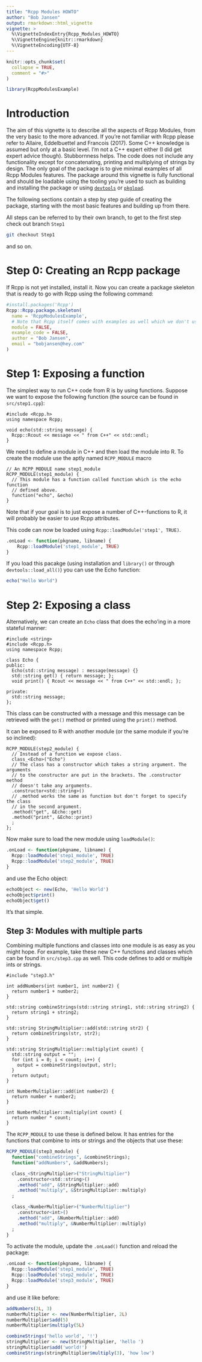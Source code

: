 ```yaml
---
title: "Rcpp Modules HOWTO"
author: "Bob Jansen"
output: rmarkdown::html_vignette
vignette: >
  %\VignetteIndexEntry{Rcpp_Modules_HOWTO}
  %\VignetteEngine{knitr::rmarkdown}
  %\VignetteEncoding{UTF-8}
---
```


```r
knitr::opts_chunk$set(
  collapse = TRUE,
  comment = "#>"
)
```

```r
library(RcppModulesExample)
```

# Introduction

The aim of this vignette is to describe all the aspects of Rcpp Modules, from
the very basic to the more advanced. If you're not familiar with Rcpp please
refer to Allaire, Eddelbuettel and Francois (2017). Some C++ knowledge is
assumed but only at a basic level. I'm not a C++ expert either (I did get
expert advice though). Stubbornness helps. The code does not include any
functionality except for concatenating, printing and multiplying of strings by
design. The only goal of the package is to give minimal examples of all Rcpp
Modules features. The package around this vignette is fully functional and
should be loadable using the tooling you're used to such as building and
installing the package or using
[`devtools`](https://cran.r-project.org/web/packages/devtools/) or
[`pkgload`](https://cran.r-project.org/web/packages/pkgload/).

The following sections contain a step by step guide of creating the package,
starting with the most basic features and building up from there.

All steps can be referred to by their own branch, to get to the first step
check out branch `Step1`
```bash
git checkout Step1
```
and so on.

# Step 0: Creating an Rcpp package

If Rcpp is not yet installed, install it. Now you can create a package skeleton
that is ready to go with Rcpp using the following command:

```r
#install.packages('Rcpp')
Rcpp::Rcpp.package.skeleton(
  name = 'RcppModulesExample',
  # Note that Rcpp itself comes with examples as well which we don't use.
  module = FALSE,
  example_code = FALSE,
  author = "Bob Jansen",
  email = "bobjansen@hey.com"
)
```

# Step 1: Exposing a function

The simplest way to run C++ code from R is by using functions. Suppose we want
to expose the following function (the source can be found in `src/step1.cpp`):

```Rcpp
#include <Rcpp.h>
using namespace Rcpp;

void echo(std::string message) {
  Rcpp::Rcout << message << " from C++" << std::endl;
}
```
We need to define a module in C++ and then load the module into R. To create
the module use the aptly named `RCPP_MODULE` macro
```Rcpp
// An RCPP_MODULE name step1_module
RCPP_MODULE(step1_module) {
  // This module has a function called function which is the echo function
  // defined above.
  function("echo", &echo)
}
```

Note that if your goal is to just expose a number of C++-functions to R, it
will probably be easier to use Rcpp attributes.

This code can now be loaded using `Rcpp::loadModule('step1', TRUE)`.
```r
.onLoad <- function(pkgname, libname) {
    Rcpp::loadModule('step1_module', TRUE)
}
```
If you load this pacakge (using installation and `library()` or through
`devtools::load_all()`) you can use the Echo function:
```r
echo("Hello World")
```

# Step 2: Exposing a class

Alternatively, we can create an `Echo` class that does the echo'ing in a more
stateful manner:
```Rcpp
#include <string>
#include <Rcpp.h>
using namespace Rcpp;

class Echo {
public:
  Echo(std::string message) : message(message) {}
  std::string get() { return message; };
  void print() { Rcout << message << " from C++" << std::endl; };

private:
  std::string message;
};
```
This class can be constructed with a message and this message can be retrieved
with the `get()` method or printed using the `print()` method.

It can be exposed to R with another module (or the same module if you're so
inclined):
```Rcpp
RCPP_MODULE(step2_module) {
  // Instead of a function we expose class.
  class_<Echo>("Echo")
  // The class has a constructor which takes a string argument. The arguments
  // to the constructor are put in the brackets. The .constructor method
  // doesn't take any arguments.
  .constructor<std::string>()
  // .method works the same as function but don't forget to specify the class
  // in the second argument.
  .method("get", &Echo::get)
  .method("print", &Echo::print)
  ;
};
```

Now make sure to load the new module using `loadModule()`:
```r
.onLoad <- function(pkgname, libname) {
  Rcpp::loadModule('step1_module', TRUE)
  Rcpp::loadModule('step2_module', TRUE)
}
```
and use the Echo object:
```r
echoObject <- new(Echo, 'Hello World')
echoObject$print()
echoObject$get()
```
It's that simple.

## Step 3: Modules with multiple parts

Combining multiple functions and classes into one module is as easy as you might
hope. For example, take these new C++ functions and classes which can be found
in `src/step3.cpp` as well. This code defines to add or multiple ints or
strings.

```Rcpp
#include "step3.h"

int addNumbers(int number1, int number2) {
  return number1 + number2;
}

std::string combineStrings(std::string string1, std::string string2) {
  return string1 + string2;
}

std::string StringMultiplier::add(std::string str2) {
  return combineStrings(str, str2);
}

std::string StringMultiplier::multiply(int count) {
  std::string output = "";
  for (int i = 0; i < count; i++) {
    output = combineStrings(output, str);
  }
  return output;
}

int NumberMultiplier::add(int number2) {
  return number + number2;
}

int NumberMultiplier::multiply(int count) {
  return number * count;
}
```

The `RCPP_MODULE` to use these is defined below. It has entries for the
functions that combine to ints or strings and the objects that use these:

```r
RCPP_MODULE(step3_module) {
  function("combineStrings", &combineStrings);
  function("addNumbers", &addNumbers);

  class_<StringMultiplier>("StringMultiplier")
    .constructor<std::string>()
    .method("add", &StringMultiplier::add)
    .method("multiply", &StringMultiplier::multiply)
  ;

  class_<NumberMultiplier>("NumberMultiplier")
    .constructor<int>()
    .method("add", &NumberMultiplier::add)
    .method("multiply", &NumberMultiplier::multiply)
  ;
}
```

To activate the module, update the `.onLoad()` function and reload the package:

```r
.onLoad <- function(pkgname, libname) {
  Rcpp::loadModule('step1_module', TRUE)
  Rcpp::loadModule('step2_module', TRUE)
  Rcpp::loadModule('step3_module', TRUE)
}
```
and use it like before:
```r
addNumbers(2L, 3)
numberMultiplier <- new(NumberMultiplier, 2L)
numberMultiplier$add(5)
numberMultiplier$multiply(5L)

combineStrings('hello world', '!')
stringMultiplier <- new(StringMultiplier, 'hello ')
stringMultiplier$add('world!')
combineStrings(stringMultiplier$multiply(3), 'how low')
```
